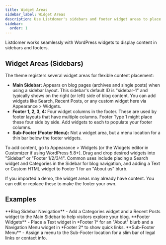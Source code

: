 ```yaml
---
title: Widget Areas
sidebar_label: Widget Areas
description: Use Listdomer's sidebars and footer widget areas to place content.
sidebar:
  order: 1
---
```


Listdomer works seamlessly with WordPress widgets to display content in sidebars and footers.

## Widget Areas (Sidebars)

The theme registers several widget areas for flexible content placement:

- **Main Sidebar:** Appears on blog pages (archives and single posts) when using a sidebar layout. This sidebar's default ID is "sidebar-1" and typically shows on the right (or left) side of blog content. You can add widgets like Search, Recent Posts, or any custom widget here via Appearance > Widgets.
- **Footer 1, 2, 3, 4:** Four widget columns in the footer. These are used by footer layouts that have multiple columns. Footer Type 1 might place these four side by side. Add widgets to each to populate your footer columns.
- **Sub-Footer (Footer Menu):** Not a widget area, but a menu location for a thin bar below the footer widgets.

To add content, go to Appearance > Widgets (or the Widgets editor in Customizer if using WordPress 5.8+). Drag and drop desired widgets into "Sidebar" or "Footer 1/2/3/4". Common uses include placing a Search widget and Categories in the Sidebar for blog navigation, and adding a Text or Custom HTML widget to Footer 1 for an "About us" blurb.

<Aside type="note">If you imported a demo, the widget areas may already have content. You can edit or replace these to make the footer your own.</Aside>

## Examples

<CardGrid>
  <Card>**Blog Sidebar Navigation** - Add a Categories widget and a Recent Posts widget to the Main Sidebar to help visitors explore your blog.</Card>
  <Card>**Footer Widgets** - Place a Text widget in *Footer 1* for an "About" blurb and a Navigation Menu widget in *Footer 2* to show quick links.</Card>
  <Card>**Sub-Footer Menu** - Assign a menu to the Sub-Footer location for a slim bar of legal links or contact info.</Card>
</CardGrid>

